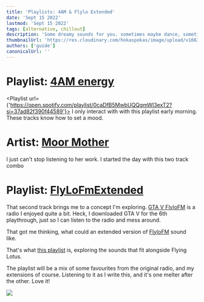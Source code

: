 ```yaml
---
title: 'Playlists: 4AM & Flylo Extended'
date: 'Sept 15 2022'
lastmod: 'Sept 15 2022'
tags: [alternative, chillout]
description: 'Some dreamy sounds for you. sometimes maybe dance, sometimes maybe lounge'
thumbnailUrl: 'https://res.cloudinary.com/hokaspokas/image/upload/v1663214452/goosebumpsfm/flyloBanner.svg'
authors: ['guide']
canonicalUrl: ''
---
```


# Playlist: [4AM energy](https://open.spotify.com/playlist/0caDfB5MwbUQQgmWl3exT2?si=cc577bb6cfb44be8)

<Playlist url={'https://open.spotify.com/playlist/0caDfB5MwbUQQgmWl3exT2?si=37ad82f390f44589'}>
  I only interact with with this playlist early morning. These tracks know how to set a mood.
</Playlist>

# Artist: [Moor Mother](https://open.spotify.com/artist/4kANxfLenUobb7t5fHSrgA?si=pxtvx__ITDmJwlwsWeieEg)

I just can't stop listening to her work.
I started the day with this two track combo

<Track
  url={'6NcNYAGYN4pbaJX77WX30g'}
  blurb="A bit emo 
That closing verse is healing though, after a sad song 💪🏽"
/>
<Track
  url={'6Ft2Uk7Y8GELALXtrcwl6G'}
  blurb="Thumper of a beat, choppy hip hop sounds. And solid verses!"
/>

# Playlist: [FlyLoFmExtended](https://open.spotify.com/playlist/4NItiNFlA1wzj5dp7bRpFo?si=eb606037a1c64128)

That second track brings me to a concept I'm exploring.
[GTA V FlyloFM](https://gta.fandom.com/wiki/FlyLo_FM) is a radio I enjoyed quite a bit. Heck, I downloaded GTA V for
the 6th playthrough, just so I can listen to the radio and mess around.

That got me thinking, what could an extended version of [FlyloFM](https://gta.fandom.com/wiki/FlyLo_FM) sound like.

That's what [this playlist](https://open.spotify.com/playlist/4NItiNFlA1wzj5dp7bRpFo?si=eb606037a1c64128) is, exploring the sounds that fit alongside Flying Lotus.

The playlist will be a mix of some favourites from the original radio, and my extensions of course. Listening to it as I write this, and it's one melter after the other. Love it!

![](https://res.cloudinary.com/hokaspokas/image/upload/v1663214938/goosebumpsfm/bnger_meme_marcqq.jpg)
